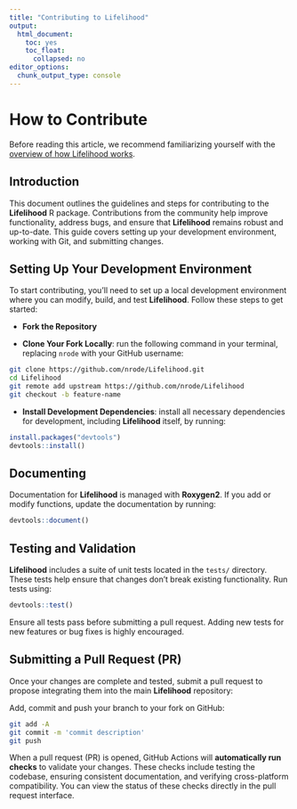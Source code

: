 ```yaml
---
title: "Contributing to Lifelihood"
output: 
  html_document:
    toc: yes
    toc_float:
      collapsed: no
editor_options: 
  chunk_output_type: console
---
```


# How to Contribute

Before reading this article, we recommend familiarizing yourself with the [overview of how Lifelihood works](overview.html).

## Introduction

This document outlines the guidelines and steps for contributing to the **Lifelihood** R package. Contributions from the community help improve functionality, address bugs, and ensure that **Lifelihood** remains robust and up-to-date. This guide covers setting up your development environment, working with Git, and submitting changes.

## Setting Up Your Development Environment

To start contributing, you’ll need to set up a local development environment where you can modify, build, and test **Lifelihood**. Follow these steps to get started:

- **Fork the Repository**

- **Clone Your Fork Locally**: run the following command in your terminal, replacing `nrode` with your GitHub username:

```bash
git clone https://github.com/nrode/Lifelihood.git
cd Lifelihood
git remote add upstream https://github.com/nrode/Lifelihood
git checkout -b feature-name
```

- **Install Development Dependencies**: install all necessary dependencies for development, including **Lifelihood** itself, by running:

```r
install.packages("devtools")
devtools::install()
```

## Documenting

Documentation for **Lifelihood** is managed with **Roxygen2**. If you add or modify functions, update the documentation by running:

```r
devtools::document()
```


## Testing and Validation

**Lifelihood** includes a suite of unit tests located in the `tests/` directory. These tests help ensure that changes don’t break existing functionality. Run tests using:

```r
devtools::test()
```

Ensure all tests pass before submitting a pull request. Adding new tests for new features or bug fixes is highly encouraged.

## Submitting a Pull Request (PR)

Once your changes are complete and tested, submit a pull request to propose integrating them into the main **Lifelihood** repository:

Add, commit and push your branch to your fork on GitHub:

```bash
git add -A
git commit -m 'commit description'
git push
```

When a pull request (PR) is opened, GitHub Actions will **automatically run checks** to validate your changes. These checks include testing the codebase, ensuring consistent documentation, and verifying cross-platform compatibility. You can view the status of these checks directly in the pull request interface.
